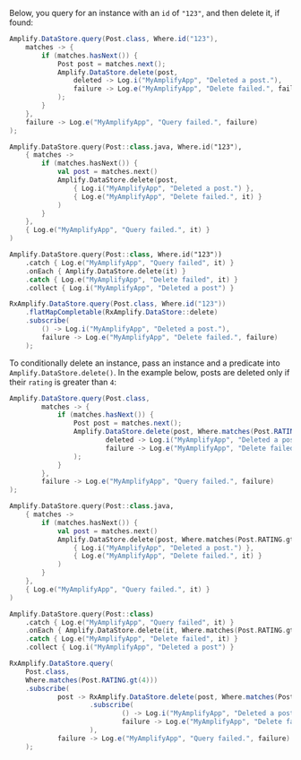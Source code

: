 Below, you query for an instance with an `id` of `"123"`, and then delete it, if found:

<BlockSwitcher>
<Block name="Java">

```java
Amplify.DataStore.query(Post.class, Where.id("123"),
    matches -> {
        if (matches.hasNext()) {
            Post post = matches.next();
            Amplify.DataStore.delete(post,
                deleted -> Log.i("MyAmplifyApp", "Deleted a post."),
                failure -> Log.e("MyAmplifyApp", "Delete failed.", failure)
            );
        }
    },
    failure -> Log.e("MyAmplifyApp", "Query failed.", failure)
);
```

</Block>
<Block name="Kotlin - Callbacks">

```kotlin
Amplify.DataStore.query(Post::class.java, Where.id("123"),
    { matches ->
        if (matches.hasNext()) {
            val post = matches.next()
            Amplify.DataStore.delete(post,
                { Log.i("MyAmplifyApp", "Deleted a post.") },
                { Log.e("MyAmplifyApp", "Delete failed.", it) }
            )
        }
    },
    { Log.e("MyAmplifyApp", "Query failed.", it) }
)
```

</Block>
<Block name="Kotlin - Coroutines">

```kotlin
Amplify.DataStore.query(Post::class, Where.id("123"))
    .catch { Log.e("MyAmplifyApp", "Query failed", it) }
    .onEach { Amplify.DataStore.delete(it) }
    .catch { Log.e("MyAmplifyApp", "Delete failed", it) }
    .collect { Log.i("MyAmplifyApp", "Deleted a post") }
```

</Block>
<Block name="RxJava">

```java
RxAmplify.DataStore.query(Post.class, Where.id("123"))
    .flatMapCompletable(RxAmplify.DataStore::delete)
    .subscribe(
        () -> Log.i("MyAmplifyApp", "Deleted a post."),
        failure -> Log.e("MyAmplifyApp", "Delete failed.", failure)
    );
```

</Block>
</BlockSwitcher>

To conditionally delete an instance, pass an instance and a predicate into `Amplify.DataStore.delete()`.
In the example below, posts are deleted only if their `rating` is greater than `4`:

<BlockSwitcher>
<Block name="Java">

```java
Amplify.DataStore.query(Post.class,
        matches -> {
            if (matches.hasNext()) {
                Post post = matches.next();
                Amplify.DataStore.delete(post, Where.matches(Post.RATING.gt(4)).getQueryPredicate(),
                        deleted -> Log.i("MyAmplifyApp", "Deleted a post."),
                        failure -> Log.e("MyAmplifyApp", "Delete failed.", failure)
                );
            }
        },
        failure -> Log.e("MyAmplifyApp", "Query failed.", failure)
);
```

</Block>
<Block name="Kotlin - Callbacks">

```kotlin
Amplify.DataStore.query(Post::class.java,
    { matches ->
        if (matches.hasNext()) {
            val post = matches.next()
            Amplify.DataStore.delete(post, Where.matches(Post.RATING.gt(4)).queryPredicate,
                { Log.i("MyAmplifyApp", "Deleted a post.") },
                { Log.e("MyAmplifyApp", "Delete failed.", it) }
            )
        }
    },
    { Log.e("MyAmplifyApp", "Query failed.", it) }
)
```

</Block>
<Block name="Kotlin - Coroutines">

```kotlin
Amplify.DataStore.query(Post::class)
    .catch { Log.e("MyAmplifyApp", "Query failed", it) }
    .onEach { Amplify.DataStore.delete(it, Where.matches(Post.RATING.gt(4)).queryPredicate) }
    .catch { Log.e("MyAmplifyApp", "Delete failed", it) }
    .collect { Log.i("MyAmplifyApp", "Deleted a post") }
```

</Block>
<Block name="RxJava">

```java
RxAmplify.DataStore.query(
    Post.class,
    Where.matches(Post.RATING.gt(4)))
    .subscribe(
            post -> RxAmplify.DataStore.delete(post, Where.matches(Post.RATING.gt(4)).getQueryPredicate())
                    .subscribe(
                            () -> Log.i("MyAmplifyApp", "Deleted a post."),
                            failure -> Log.e("MyAmplifyApp", "Delete failed.", failure)
                    ),
            failure -> Log.e("MyAmplifyApp", "Query failed.", failure)
    );
```

</Block>
</BlockSwitcher>
